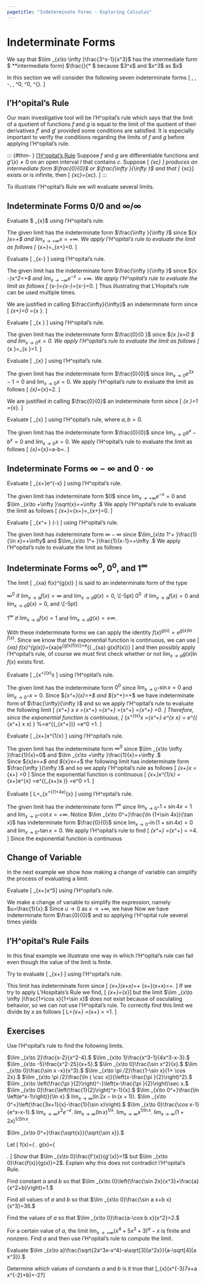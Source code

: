 ```yaml
---
pagetitle: "Indeterminate Forms - Exploring Calculus"
---
```

# Indeterminate Forms


We say that $\lim _{x\to \infty }\frac{3^x-1}{x^3}$ has the intermediate form\index{intermediate form} $\frac{\infty }{\infty } **intermediate form} $\frac{\infty }{\infty ** $ because $3^x\to \infty $ and $x^3\to \infty $ as $x\to \infty $ 

In this section we will consider the following seven indeterminate forms
\[
\frac{\infty }{\infty }, \qquad
\frac{0}{0}, \qquad
\infty-\infty, \qquad
0\cdot \infty, \qquad
\infty^0, \qquad
0^0,  \qquad
1^{\infty}.
\]


## l'H\^opital's Rule

Our main investigative tool will be l'H\^opital's rule which says that the limit of a quotient of functions $f$ and $g$ is equal to the limit of the quotient of their derivatives $f'$ and $g'$ provided some conditions are satisfied. 
It is especially important to verify the conditions regarding the limits of $f$ and $g$ before applying l'H\^opital's rule. 


::: {#thm- } [l'H\^opital's Rule] 
Suppose $f$ and $g$ are differentiable functions and $g'(x)\neq 0$ on an open interval $I$ that contains
$c$. 
Suppose 
\[
\lim _{x\to c}\frac{f(x)}{g(x)}
\]
produces an intermediate form $\frac{0}{0}$ or $\frac{\infty }{\infty
}$ and that 
\[
\lim _{x\to c}\frac{f'(x)}{g'(x)}\]
exists or is infinite, then 
\[
\lim _{x\to c}\frac{f(x)}{g(x)}=\lim _{x\to c}\frac{f'(x)}{g'(x)}.
\]
::: 

\begin{remark}
Keep in mind that l'H\^opital's' rule also holds if
$x\to c$ is replaced by $x\to c^+,$ $x\to c^-,$ $x\to \infty ,$ $x\to -\infty .$ 
\end{remark}

To illustrate l'H\^opital's Rule we will evaluate several limits.

## Indeterminate Forms $0/0$ and $\infty/\infty$

::: {#exm- }  

Evaluate $ \displaystyle \lim _{x\to \infty }\frac{\ln  x}{x}$ using l'H\^opital's rule. 
::: 

::: {.solution } 
The given limit has the indeterminate form $\frac{\infty }{\infty }$ since $\lim _{x\to
\infty }\ln  x=+\infty $ and $\lim _{x\to +\infty }x=+\infty .$ 
We apply l'H\^opital's rule to evaluate the limit as follows 
\[
\lim _{x\to +\infty }\frac{\ln  x}{x}=\lim _{x\to +\infty }\frac{\frac{1}{x}}{1}=0.
\square
\]
::: 


::: {#exm- }  
Evaluate 
\[
\lim _{x\to -\infty }\frac{x^2}{e^{-x}}
\] 
using l'H\^opital's rule. 
:::  

::: {.solution } 
The given limit has the indeterminate form $\frac{\infty }{\infty }$ since $\lim _{x\to
-\infty }x^2=+\infty $ and $\lim _{x\to -\infty }e^{-x}=+\infty .$ 
We apply l'H\^opital's rule to evaluate the limit as follows
\[
\lim _{x\to -\infty }\frac{x^2}{e^{-x}}=\lim _{x\to -\infty }\frac{2x}{-e^{-x}}=\lim _{x\to -\infty }\frac{2}{e^{-x}}=0.
\] 
Thus illustrating that L'Hopital's rule can be used multiple times. 
::: 


We are justified in calling $\frac{\infty}{\infty}$ an indeterminate form since 
\[
\lim _{x\to +\infty }\frac{\ln  x}{x}=0 \neq 1=\lim _{x\to 0 }\frac{\sin  x}{x}.
\]

::: {#exm- }  
Evaluate 
\[
\lim _{x\to 0 }\frac{\sin x}{x}
\] 
using l'H\^opital's rule. 
::: 

::: {.solution } 
The given limit has the indeterminate form $\frac{0}{0 }$ since $\lim _{x\to
0 }\sin x=0 $ and $\lim _{x\to 0 }x=0 .$ 
We apply l'H\^opital's rule to evaluate the limit as follows
\[
\lim _{x\to 0 }\frac{\sin  x}{x}=\lim _{x\to 0 }\frac{\cos x}{1}=1.
\square
\]
::: 

::: {#exm- }  
Evaluate 
\[
\lim _{x\to 0}\frac{e^{2x}-1}{x}
\] 
using l'H\^opital's rule.
:::  

::: {.solution } 
The given limit has the indeterminate form $\frac{0}{0}$ since $\lim _{x\to 0}e^{2x}-1=0$ and $\lim _{x\to 0}x=0.$ 
We apply l'H\^opital's rule to evaluate the limit as follows
\[
\lim _{x\to 0}\frac{e^{2x}-1}{x}=\lim _{x\to 0}\frac{2 e^{2 x}}{1}=2.
\square
\]
::: 

We are justified in calling $\frac{0}{0}$ an indeterminate form since 
\[
\lim _{x\to 0 }\frac{\sin  x}{x}=1 \neq 2=\lim _{x\to 0}\frac{e^{2x}-1}{x}.
\]

::: {#exm- }  
Evaluate 
\[
\lim _{x\to 0} \frac{a^x-b^x}{x}
\] 
using l'H\^opital's rule, where $a,b>0$.
:::  

::: {.solution } 
The given limit has the indeterminate form $\frac{0}{0}$ since $\lim _{x\to 0}a^x-b^x=0$ and $\lim _{x\to 0}x=0.$ 
We apply l'H\^opital's rule to evaluate the limit as follows
\[
\lim _{x\to 0}\frac{a^x-b^x}{x}=\lim _{x\to 0}\frac{(\ln a) a^x-(\ln b) b^x}{1}=\ln a-\ln b=\ln \frac{a}{b}.
\square
\]
::: 


## Indeterminate Forms $\infty-\infty$ and $0\cdot \infty$ 


::: {#exm- }  
Evaluate 
\[
\lim _{x\to +\infty }e^{-x}\sqrt{x}
\]
using l'H\^opital's rule. 
:::  

::: {.solution } 
The given limit has indeterminate form $0\cdot \infty $ since $\lim _{x\to +\infty }e^{-x}=0$ and $\lim _{x\to +\infty }\sqrt{x}=+\infty .$ 
We apply l'H\^opital's rule to evaluate the limit as follows 
\[
\lim _{x\to +\infty }\frac{\sqrt{x}}{e^x}=\lim _{x\to +\infty }\frac{\frac{1}{2\sqrt{x}}}{e^x}=\lim _{x\to +\infty }\frac{1}{2\sqrt{x}e^x}=0.
\square
\]
::: 


::: {#exm- }  
Evaluate 
\[
\lim _{x\to 1^+ } \left(\frac{1}{\ln x}-\frac{1}{x-1}\right)
\]
using l'H\^opital's rule. 
:::  

::: {.solution } 
The given limit has indeterminate form 
$\infty -\infty$ since 
$\lim_{x\to 1^+ }\frac{1}{\ln x}=+\infty$ and 
$\lim_{x\to 1^+ }\frac{1}{x-1}=+\infty .$ 
We apply l'H\^opital's rule to evaluate the limit as follows 
\begin{align*}
& \lim _{x\to 1^+ } \left(\frac{1}{\ln x}-\frac{1}{x-1}\right)
=\lim _{x\to 1^+ } \frac{x-1-\ln x}{(x-1)\ln x} 
=\lim _{x\to 1^+ } \frac{1-\frac{1}{x}}{\ln x+\frac{x-1}{x}} \\
& \qquad =\lim _{x\to 1^+ }\frac{x-1}{x\ln x+x-1}
=\lim _{x\to 1^+ } \frac{1}{\ln x+x\left(\frac{1}{x}\right)+1}
=\frac{1}{2}
\square
\end{align*}
::: 



## Indeterminate Forms $\infty^0$, $0^0$, and $1^{\infty}$

The limit
\[
\lim_{x\to a} f(x)^{g(x)}
\]
is said to an indeterminate form of the type 
 
\item[] $\infty^0$ \quad if $\lim_{x\to a} f(x)=\infty$ and $\lim_{x\to a} g(x)=0$, \\[-5pt]
\item[] $0^0$ \quad \ if $\lim_{x\to a} f(x)=0$ and $\lim_{x\to a} g(x)=0$, and \\[-5pt]
\item[] $1^{\infty}$ \quad if $\lim_{x\to a} f(x)=1$ and $\lim_{x\to a} g(x)=\pm \infty$.
 
With these indeterminate forms we can apply the identity $f(x)^{g(x)}=e^{g(x)\ln f(x)}$. 
Since we know that the exponential function is continuous, we can use 
\[
\lim_{x\to a} f(x)^{g(x)}=\lim_{x\to a}e^{g(x)\ln f(x)}=e^{\left( \displaystyle \lim_{x\to a} g(x)\ln f(x)\right)}
\]
and then possibly apply  l'H\^opital's rule, of course we must first check whether or not $\lim_{x\to a} g(x)\ln f(x)$ exists first.


::: {#exm- }  
Evaluate 
\[
\lim _{x\to 0^+}(\sin  x)^x
\]
using l'H\^opital's rule. 
:::  

::: {.solution } 
The given limit has the indeterminate form $0^0$ since $\lim _{x\to 0^+} \sin  x=0$ and $\lim _{x\to 0^+}x=0.$ 
Since $\lim _{x\to 0^+}\ln  (\sin  x)=+\infty $ and $\lim _{x\to 0^+}\frac{1}{x}=+\infty $ we have indeterminate form of $\frac{\infty}{\infty }$ and so we apply l'H\^opital's rule to evaluate the following limit 
\[ 
\lim _{x\to 0^+} x \ln \sin  x
=\lim _{x\to 0^+}\frac{\ln  (\sin  x)}{\frac{1}{x}} 
=\lim _{x\to 0^+}\frac{\frac{\cos  x}{\sin  x}}{\frac{-1}{x^2}}
=\lim _{x\to 0^+}\frac{-x^2}{\tan  x}
=\lim _{x\to 0^+}\frac{-2x}{\sec ^2x}
=0.
\]
Therefore, since the exponential function is continuous,
\[
\lim _{x\to 0^+}(\sin  x)^x 
=\lim _{x\to 0^+} e^{x \ln \sin  x} 
= e^{\displaystyle \left( \lim _{x\to 0^+} x \ln \sin  x\right) } 
%=e^{\left(\displaystyle \lim _{x\to 0^+}\frac{\ln  (\sin  x)}{\frac{1}{x}}\right)}
=e^0
=1.
\square
\]
::: 

::: {#exm- }  
Evaluate 
\[
\lim _{x\to +\infty }x^{1/x}
\]
using l'H\^opital's rule. 
:::  

::: {.solution } 
The given limit has the indeterminate form $\infty ^0$ since $\lim _{x\to \infty }\frac{1}{x}=0$ and $\lim _{x\to +\infty }\frac{1}{x}=+\infty .$  
Since $\lim _{x\to \infty}\ln  x=+\infty $ and $\lim _{x\to \infty}x=+\infty $ the following limit has indeterminate form $\frac{\infty }{\infty }$ and so we apply l'H\^opital's rule as follows
\[
\lim _{x\to +\infty }\frac{1}{x}\ln x
=\lim _{x\to +\infty }\frac{\frac{1}{x}}{1}
=0
\]
Since the exponential function is continuous 
\[
\lim _{x\to +\infty }x^{1/x}
=\lim _{x\to +\infty }e^{\frac{1}{x}\ln x} 
=e^{\left(\displaystyle \lim _{x\to +\infty }\frac{1}{x}\ln x \right)}
=e^0 
=1.
\square
\]
::: 


::: {#exm- }  
Evaluate 
\[
L=\lim _{x\to 0^+}(1+\sin  4x)^{\cot  x}
\]
using l'H\^opital's rule. 
:::  

::: {.solution } 
The given limit has the indeterminate form $1^{\infty }$ since $\lim _{x\to 0^+}1+\sin 4x=1$ and $\lim _{x\to 0^+}\cot  x=+\infty .$ 
Notice $\lim _{x\to 0^+}\frac{\ln (1+\sin  4x)}{\tan  x}$ has indeterminate form $\frac{0}{0}$ since $\lim _{x\to 0^+}\ln (1+\sin  4x)=0$
and $\lim _{x\to 0^+}\tan  x=0.$ 
We apply l'H\^opital's rule to find
\[
\lim _{x\to 0^+}\frac{\ln (1+\sin  4x)}{\tan  x}
=\lim _{x\to 0^+}\frac{\frac{4\cos  4x}{1+\sin  4x}}{\sec ^2x}
=\frac{\frac{4}{1+0}}{1}
=4.
\]
Since the exponential function is continuous
\begin{align*}
\lim _{x\to 0^+}(1+\sin  4x)^{\cot  x} 
& =\lim _{x\to 0^+}e^{\cot  x \ln (1+\sin  4x)} \\
& =e^{\left( \displaystyle \lim _{x\to 0^+} \cot  x \ln (1+\sin  4x) \right)} 
=e^4.
\square
\end{align*}

::: 


## Change of Variable

In the next example we show how making a change of variable can simplify the process of evaluating a limit.

::: {#exm- }  

Evaluate 
\[
\lim _{x\to +\infty }x^5\left[\sin \left(\frac{1}{x}\right)-\frac{1}{x}+\frac{1}{6x^3}\right]
\]
using l'H\^opital's rule. 
:::  

::: {.solution } 
We make a change of variable to simplify the expression, namely $u=\frac{1}{x}.$ 
Since $u\to 0$ as $x\to +\infty ,$ we have
\begin{align*}
\lim _{x\to +\infty }x^5\left[\sin \left(\frac{1}{x}\right)-\frac{1}{x}+\frac{1}{6x^3}\right] 
=\lim _{u\to 0}\frac{\sin (u)-u+\frac{1}{6}u^3}{u^5} 
\end{align*}
Now we have indeterminate form $\frac{0}{0}$ and so applying l'H\^opital rule several times yields
\begin{align*}
& =\lim _{u\to 0}\frac{\sin (u)-u+\frac{1}{6}u^3}{u^5} 
=\lim _{u\to 0}\frac{(\cos  u)-1+\frac{1}{2}u^2}{5u^4} 
=\lim _{u\to 0}\frac{(-\sin  u )+u}{20u^3}  \\
& =\lim _{u\to 0}\frac{(-\cos u )+1}{60u^2}    
=\lim _{u\to 0}\frac{\sin  u }{120 u} 
=\lim _{u\to 0}\frac{\cos  u }{120}  
=\frac{1}{120}.
\square
\end{align*}
::: 


## l'H\^opital's Rule Fails

In this final example we illustrate one way in which l'H\^opital's rule can fail even though the value of the limit is finite.


::: {#exm- }  
Try to evaluate 
\[
\lim _{x\to +\infty }\frac{x+\sin  x}{x-\cos  x}
\]
using l'H\^opital's rule.
:::  

::: {.solution } 
This limit has indeterminate form since
\[
\lim _{x\to +\infty }(x+\sin  x)=+\infty \hspace{.5cm}\text{and}\hspace{.5cm} \lim _{x\to +\infty }(x+\cos  x)=+\infty .
\]
If we try to apply L'Hospitals's Rule we find, 
\[ \lim _{x\to +\infty }\frac{x+\sin  x}{x-\cos  x}=\lim _{x\to \infty }\frac{1+\cos  x}{1+\sin  x}\]
but the limit 
$\lim _{x\to \infty }\frac{1+\cos  x}{1+\sin  x}$
does not exist because of osculating behavior, so we can not use l'H\^opital's rule. 
To correctly find this limit we divide by $x$ as follows 
\[
L=\lim _{x\to +\infty }\frac{x+\sin  x}{x-\cos  x}
=\lim _{x\to +\infty }\frac{\frac{x}{x}+\frac{\sin  x}{x}}{\frac{x}{x}-\frac{\cos  x}{x}}
=\frac{1+0}{1-0}
=1.
\square
\]
::: 


## Exercises

::: {#exr- } 
Use l'H\^opital's rule to find the following limits.
    
\item $\lim _{x\to 2}\frac{x-2}{x^2-4}.$ 
\item $\lim _{x\to 1}\frac{x^3-1}{4x^3-x-3}.$
\item $\lim _{x\to -5}\frac{x^2-25}{x+5}.$
\item $\lim _{x\to 0}\frac{\sin  x^2}{x}.$
\item $\lim _{x\to 0}\frac{\sin  x -x}{x^3}.$
\item $\lim _{x\to \pi /2}\frac{1-\sin  x}{1+ \cos  2x}.$
\item $\lim _{x\to \pi /2}\frac{\ln  ( \csc  x)}{\left(x-\frac{\pi }{2}\right)^2}.$
\item $\lim _{x\to \left(\frac{\pi }{2}\right)^-}\left(x-\frac{\pi }{2}\right)\sec  x.$ 
\item $\lim _{x\to 0}\frac{\left(\frac{1}{2}\right)^x-1}{x}.$
\item $\lim _{x\to 0^+}\frac{\ln  \left(e^x-1\right)}{\ln  x}.$ 
\item $\lim _{x\to \infty }(\ln  2x-\ln (x+1)).$
\item $\lim _{x\to 0^+}\left(\frac{3x+1}{x}-\frac{1}{\sin  x}\right).$
\item $\lim _{x\to 0}\frac{\cos  x-1}{e^x-x-1}.$
\item $\lim _{x\to \infty } x^2e^{-x}.$
\item $\lim _{x\to \infty }(\ln  x)^{1/x}.$
\item $\lim _{x\to \infty  }x^{1/ \ln  x}.$ 
\item $\lim _{x\to \infty }(1+2x)^{1/ 2 \ln  x}.$ 
\item  $\lim _{x\to 0^+}\frac{\sqrt{x}}{\sqrt{\sin  x}}.$ 
 
::: 

::: {#exr- } 
Let 
\[
f(x)=\left\{
\begin{array}{cc}
 x+2 & x\neq 0 \\
 0 & x=0
\end{array}
\right.
\qquad \text{and} \qquad  
g(x)=\left\{
\begin{array}{cc}
 x+1 & x\neq 0 \\
 0 & x=0
\end{array}
\right.
\] 
Show that $\lim _{x\to 0}\frac{f'(x)}{g'(x)}=1$ but 
$\lim _{x\to 0}\frac{f(x)}{g(x)}=2$.  Explain why this does not contradict l'H\^opital's Rule. 
::: 

::: {#exr- } 
Find constant $a$ and $b$ so that 
$\lim _{x\to 0}\left(\frac{\sin  2x}{x^3}+\frac{a}{x^2+b}\right)=1.$
::: 

::: {#exr- } 
Find all values of $a$ and $b$ so that 
$\lim _{x\to 0}\frac{\sin  a x+b x}{x^3}=36.$
::: 

::: {#exr- } 
Find the values of $a$ so that 
$\lim _{x\to 0}\frac{a-\cos  b x}{x^2}=2.$
::: 

::: {#exr- } 
For a certain value of $a,$ the limit 
$\lim _{x\to +\infty }\left(x^4+5x^3+3\right)^a-x$ is finite and nonzero. 
Find $a$ and then use l'H\^opital's rule to compute the limit.
::: 

::: {#exr- } 
Evaluate $\lim _{x\to a}\frac{\sqrt{2a^3x-x^4}-a\sqrt[3]{a^2x}}{a-\sqrt[4]{a x^3}}.$
::: 

::: {#exr- } 
Determine which values of constants $a$ and $b$ is it true that 
\[\lim _{x\to 0}\left(x^{-3}\sin  7x+a x^{-2}+b\right)=-2?\]
::: 


